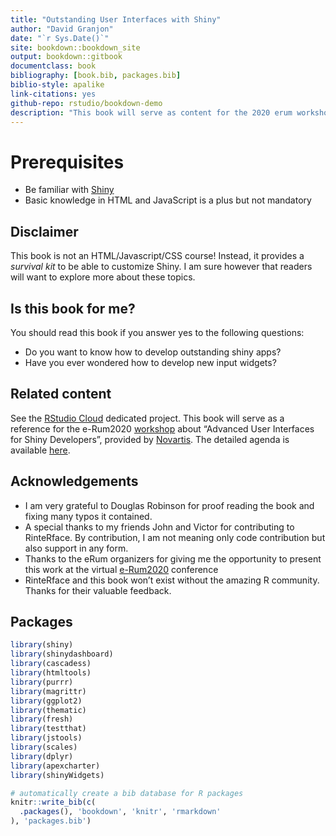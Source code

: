 ```yaml
--- 
title: "Outstanding User Interfaces with Shiny"
author: "David Granjon"
date: "`r Sys.Date()`"
site: bookdown::bookdown_site
output: bookdown::gitbook
documentclass: book
bibliography: [book.bib, packages.bib]
biblio-style: apalike
link-citations: yes
github-repo: rstudio/bookdown-demo
description: "This book will serve as content for the 2020 erum workshop."
---
```


# Prerequisites {-}

  - Be familiar with [Shiny](https://mastering-shiny.org)
  - Basic knowledge in HTML and JavaScript is a plus but not mandatory

## Disclaimer {-}

This book is not an HTML/Javascript/CSS course! Instead, it provides a _survival kit_ to be able to customize Shiny. I am sure however that readers will want to explore more about these topics.

## Is this book for me? {-}

You should read this book if you answer yes to the following questions:

  - Do you want to know how to develop outstanding shiny apps?
  - Have you ever wondered how to develop new input widgets?
  

## Related content {-}

See the [RStudio Cloud](https://rstudio.cloud) dedicated project.
This book will serve as a reference for the e-Rum2020 [workshop](https://2020.erum.io/program/workshops/) about "Advanced User Interfaces for Shiny Developers", provided by [Novartis](https://www.novartis.com). The detailed agenda is available [here](https://github.com/Novartis/Advanced-User-Interfaces-for-Shiny-Developers).

## Acknowledgements {-}
- I am very grateful to Douglas Robinson for proof reading the book and fixing many typos it contained.
- A special thanks to my friends John and Victor for contributing to RinteRface. By contribution, I am not meaning only code contribution but also support in any form.
- Thanks to the eRum organizers for giving me the opportunity to present this work at the virtual [e-Rum2020](https://2020.erum.io) conference
- RinteRface and this book won't exist without the amazing R community. Thanks for their valuable feedback.


## Packages {-}
```r
library(shiny)
library(shinydashboard)
library(cascadess)
library(htmltools)
library(purrr)
library(magrittr)
library(ggplot2)
library(thematic)
library(fresh)
library(testthat)
library(jstools)
library(scales)
library(dplyr)
library(apexcharter)
library(shinyWidgets)
```

```r
# automatically create a bib database for R packages
knitr::write_bib(c(
  .packages(), 'bookdown', 'knitr', 'rmarkdown'
), 'packages.bib')
```
